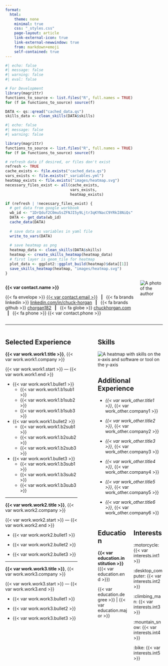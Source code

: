 ```yaml
---
format:
  html:
    theme: none
    minimal: true
    css: "_styles.css"
    page-layout: article
    link-external-icon: true
    link-external-newwindow: true
    from: markdown+emoji
    self-contained: true
---
```


```r
#| echo: false
#| message: false
#| warning: false
#| eval: false

# For Development
library(magrittr)
functions_to_source <- list.files("R", full.names = TRUE)
for (f in functions_to_source) source(f)

DATA <- qs::qread("cached_data.qs")
skills_data <- clean_skills(DATA$skills)
```


```r
#| echo: false
#| message: false
#| warning: false

library(magrittr)
functions_to_source <- list.files("R", full.names = TRUE)
for (f in functions_to_source) source(f)

# refresh data if desired, or files don't exist
refresh <- TRUE
cache_exists <- file.exists("cached_data.qs")
vars_exists <- file.exists("_variables.yml")
heatmap_exists <- file.exists("images/heatmap.svg")
necessary_files_exist <- all(cache_exists,
                             vars_exists,
                             heatmap_exists)

if (refresh | !necessary_files_exist) {
  # get data from google workbook
  wb_id <- "1DrQduf2C0muSsZFNJI5y9Ljtr3qKYNacC9YRkI8NiQs"
  DATA <- get_data(wb_id)
  cache_data(DATA)
  
  # save data as variables in yaml file
  write_to_vars(DATA)
  
  # save heatmap as png
  heatmap_data <- clean_skills(DATA$skills)
  heatmap <- create_skills_heatmap(heatmap_data)
  # first layer is geom_tile for heatmap
  plot_data <- ggplot2::ggplot_build(heatmap)$data[[1]]
  save_skills_heatmap(heatmap, "images/heatmap.svg")
}
```

::: {#header .columns}

::: {.column width="85%"}

::: {#name}

**{{< var contact.name >}}**

<!-- end name div -->
:::

::: {#contact}

{{< fa envelope >}} [{{< var contact.email >}}](mailto: {{< var contact.email >}}) &ensp;**|**&ensp; {{< fa brands linkedin >}} [linkedin.com/in/chuck-horgan]({{< var contact.linkedin >}}) &ensp;**|**&ensp; {{< fa brands github >}} [chorgan182]({{< var contact.github >}}){target=_blank"} &ensp;**|**&ensp; {{< fa globe >}} [chuckhorgan.com]({{< var contact.website >}}){target=_blank"} &ensp;**|**&ensp; {{< fa phone >}} {{< var contact.phone >}}

<!-- end contact div -->
:::

<!-- end name/contact column div -->
:::

::: {#headshot .column width="15%"}

```{=html}
<div class="image-cropper">
  <img
   src="images/headshot.jpg"
   alt="A photo of the author"
   class="headshot-pic" />
</div>
```
<!-- end pic column div -->
:::

<!-- end header columns div -->
:::

------------------------------------------------------------------------

::: columns

::: {.column width="50%"}

## Selected Experience

**{{< var work.work1.title >}}**, {{< var work.work1.company >}}

{{< var work.work1.start >}} — {{< var work.work1.end >}}

- {{< var work.work1.bullet1 >}}
  - {{< var work.work1.b1sub1 >}}
  - {{< var work.work1.b1sub2 >}}
  - {{< var work.work1.b1sub3 >}}

- {{< var work.work1.bullet2 >}}
  - {{< var work.work1.b2sub1 >}}
  - {{< var work.work1.b2sub2 >}}
  - {{< var work.work1.b2sub3 >}}

- {{< var work.work1.bullet3 >}}
  - {{< var work.work1.b3sub1 >}}
  - {{< var work.work1.b3sub2 >}}
  - {{< var work.work1.b3sub3 >}}

------------------------------------------------------------------------

**{{< var work.work2.title >}}**, {{< var work.work2.company >}}

{{< var work.work2.start >}} — {{< var work.work2.end >}}

- {{< var work.work2.bullet1 >}}

- {{< var work.work2.bullet2 >}}

- {{< var work.work2.bullet3 >}}

------------------------------------------------------------------------

**{{< var work.work3.title >}}**, {{< var work.work3.company >}}

{{< var work.work3.start >}} — {{< var work.work3.end >}}

- {{< var work.work3.bullet1 >}}

- {{< var work.work3.bullet2 >}}

- {{< var work.work3.bullet3 >}}

:::

::: {.column width="5%"}

:::

::: {#col-skills .column width="45%"}

## Skills

```{=html}
<img
 id="image-heatmap"
 src="images/heatmap.svg"
 alt="A heatmap with skills on the x-axis and software or tool on the y-axis"
/>
```

## Additional Experience

- _{{< var work_other.title1 >}}_, {{< var work_other.company1 >}}

- _{{< var work_other.title2 >}}_, {{< var work_other.company2 >}}

- _{{< var work_other.title3 >}}_, {{< var work_other.company3 >}}

- _{{< var work_other.title4 >}}_, {{< var work_other.company4 >}}

- _{{< var work_other.title5 >}}_, {{< var work_other.company5 >}}

- _{{< var work_other.title6 >}}_, {{< var work_other.company6 >}}

::: columns

::: {.column width="50%"}

## Education

**{{< var education.institution >}}** ({{< var education.end >}})

{{< var education.degree >}} | {{< var education.major >}}

<!-- end education half col -->
:::

::: {.column width="50%"}

## Interests

:motorcycle: {{< var interests.int1 >}}

:desktop_computer: {{< var interests.int2 >}}

:climbing_man: {{< var interests.int3 >}}

:mountain_snow: {{< var interests.int4 >}}

:bike: {{< var interests.int5 >}}

<!-- end interests half col -->
:::

<!-- end half cols on right column div -->
:::

<!-- end body right column div -->
:::

<!-- end body columns -->
:::

<!-- {{< pagebreak >}} -->
